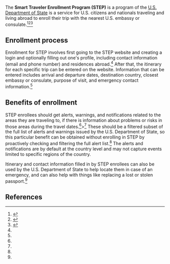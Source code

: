 The '''Smart Traveler Enrollment Program (STEP)''' is a program of the [[U.S. Department of State]] is a service for U.S. citizens and nationals traveling and living abroad to enroll their trip with the nearest U.S. embassy or consulate.<ref name=official>{{cite web|url = https://step.state.gov/step/|title = Smart Traveler Enrollment Program|publisher = U.S. Department of State|accessdate = April 29, 2021}}</ref><ref name=cntraveler>{{cite web|url = https://www.cntraveler.com/stories/2016-07-26/step-why-the-smart-traveler-enrollment-program-matters|title = STEP: Why the Smart Traveler Enrollment Program Matters. STEP makes it easier for the nearest U.S. Embassy to contact you in case of an emergency abroad.|last = Lagrave|first = Katherine|date = July 26, 2016|accessdate = April 29, 2021|publisher = Condé Nast Traveler}}</ref><ref name=usatoday>{{cite web|url = https://traveltips.usatoday.com/register-consulate-traveling-abroad-109663.html|title = How to Register With the US Consulate When Traveling Abroad|publisher = USA Today|accessdate = April 29, 2021}}</ref>

== Enrollment process ==

Enrollment for STEP involves first going to the STEP website and creating a login and optionally filling out one's profile, including contact information (email and phone number) and residences abroad.<ref name=official/> After that, the itinerary for each specific trip can be entered on the website. Information that can be entered includes arrival and departure dates, destination country, closest embassy or consulate, purpose of visit, and emergency contact information.<ref name=usatoday/>

== Benefits of enrollment ==

STEP enrollees should get alerts, warnings, and notifications related to the areas they are traveling to, if there is information about problems or risks in those areas during the travel dates.<ref name=cntraveler/>><ref name=usatoday/> These should be a filtered subset of the full list of alerts and warnings issued by the U.S. Department of State, so this particular benefit can be obtained without enrolling in STEP by proactively checking and filtering the full alert list.<ref name=cntraveler/> The alerts and notifications are by default at the country level and may not capture events limited to specific regions of the country.

Itinerary and contact information filled in by STEP enrollees can also be used by the U.S. Department of State to help locate them in case of an emergency, and can also help with things like replacing a lost or stolen passport.<ref name=usatoday/>

== References ==

{{reflist}}
